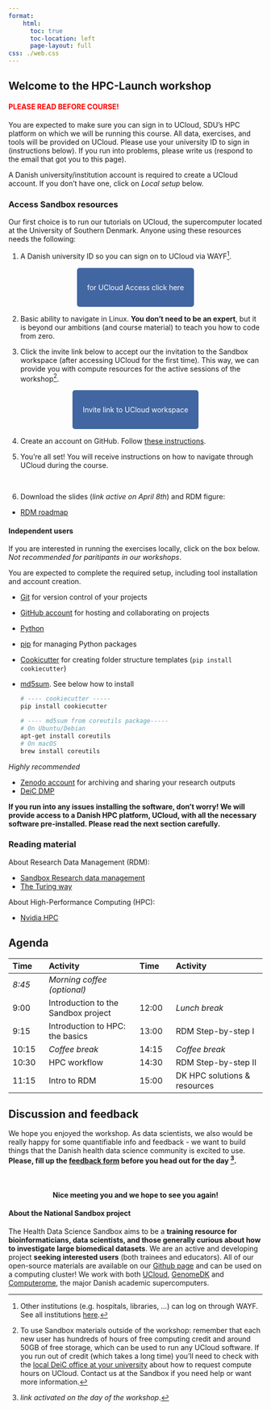 ```yaml
---
format: 
    html:
      toc: true
      toc-location: left
      page-layout: full
css: ./web.css
---
```


:::{.hero-banner}
# Welcome to the HPC-Launch workshop 
:::

#### <span style="color: red;">PLEASE READ BEFORE COURSE!</span>


:::{.callout-warning title="Required preparation"}
You are expected to make sure you can sign in to UCloud, SDU’s HPC platform on which we will be running this course. All data, exercises, and tools will be provided on UCloud. Please use your university ID to sign in (instructions below). If you run into problems, please write us (respond to the email that got you to this page).

A Danish university/institution account is required to create a UCloud account.  If you don't have one, click on *Local setup* below. 
:::

### Access Sandbox resources
Our first choice is to run our tutorials on UCloud, the supercomputer located at the University of Southern Denmark. Anyone using these resources needs the following:

 1. A Danish university ID so you can sign on to UCloud via WAYF^[Other institutions (e.g. hospitals, libraries, ...) can log on through WAYF. See all institutions [here](https://www.wayf.dk/da/institutioner-i-wayf).]. 

&nbsp;

 <p align="center">
  <a href="https://cloud.sdu.dk" style="background-color: #4266A1; color: #FFFFFF; padding: 30px 20px; text-decoration: none; border-radius: 5px;">
    for UCloud Access
    click here
  </a>
</p>

&nbsp;

 2. Basic ability to navigate in Linux. **You don't need to be an expert**, but it is beyond our ambitions (and course material) to teach you how to code from zero.

 3. Click the invite link below to accept our the invitation to the Sandbox workspace (after accessing UCloud for the first time). This way, we can provide you with compute resources for the active sessions of the workshop^[To use Sandbox materials outside of the workshop: remember that each new user has hundreds of hours of free computing credit and around 50GB of free storage, which can be used to run any UCloud software. If you run out of credit (which takes a long time) you'll need to check with the [local DeiC office at your university](https://www.deic.dk/en/Front-Office) about how to request compute hours on UCloud. Contact us at the Sandbox if you need help or want more information.].

 &nbsp;

 <p align="center">
  <a href="https://cloud.sdu.dk/app/projects/invite/67a8c23a-4eab-4f3d-8d32-745ab537fe9f" style="background-color: #4266A1; color: #FFFFFF; padding: 30px 20px; text-decoration: none; border-radius: 5px;">
    Invite link to
    UCloud workspace
  </a>
</p>

&nbsp;

4. Create an account on GitHub. Follow [these instructions](https://docs.github.com/en/get-started/start-your-journey/creating-an-account-on-github). 

5. You’re all set! You will receive instructions on how to navigate through UCloud during the course.

&nbsp;

6. Download the slides (*link active on April 8th*) and RDM figure:

<!--
 <p align="center">
  <a href="./GwasSandbox_slides.zip" download="Unavai">
    <button class="btn small-button">Download slides</button>
  </a>
</p>
-->

- [RDM roadmap](https://hds-sandbox.github.io/RDM_biodata_course/develop/cheatSheet.html)

#### Independent users 
If you are interested in running the exercises locally, click on the box below. *Not recommended for paritipants in our workshops*.

:::{.callout-warning title="Local setup required if not using UCloud" collapse="true"}

You are expected to complete the required setup, including tool installation and account creation. 

- [Git](https://git-scm.com/downloads) for version control of your projects
- [GitHub account](https://github.com/) for hosting and collaborating on projects
- [Python](https://www.python.org/)
- [pip](https://pip.pypa.io/en/stable/installation/) for managing Python packages
- [Cookicutter](https://cookiecutter.readthedocs.io/en/stable/) for creating folder structure templates (`pip install cookiecutter`)
- [md5sum](https://www.gnu.org/software/coreutils/manual/html_node/md5sum-invocation.html). See below how to install
  ```.bash
  # ---- cookiecutter -----
  pip install cookiecutter

  # ---- md5sum from coreutils package-----
  # On Ubuntu/Debian
  apt-get install coreutils
  # On macOS
  brew install coreutils
  ```

*Highly recommended*

- [Zenodo account](https://zenodo.org/) for archiving and sharing your research outputs
- [DeiC DMP](https://dmp.deic.dk/plans)

**If you run into any issues installing the software, don't worry! We will provide access to a Danish HPC platform, UCloud, with all the necessary software pre-installed. Please read the next section carefully.**
:::

### Reading material

About Research Data Management (RDM): 

- [Sandbox Research data management](https://hds-sandbox.github.io/RDM_biodata_course/)
- [The Turing way](https://the-turing-way.netlify.app/reproducible-research/reproducible-research)  

About High-Performance Computing (HPC): 

- [Nvidia HPC](https://www.nvidia.com/en-us/glossary/high-performance-computing/)


## Agenda

| Time | Activity | Time | Activity |
|:-|:----|:-|:----|
| *8:45*	|	*Morning coffee (optional)* |  
| 9:00	|	Introduction to the Sandbox project | 12:00	|	*Lunch break* |
| 9:15	|	Introduction to HPC: the basics | 13:00	|	RDM Step-by-step I |
| 10:15	|	*Coffee break* |  14:15	|	*Coffee break* |
| 10:30	|	HPC workflow | 14:30	|	RDM Step-by-step II |
| 11:15	|	Intro to RDM | 15:00	|	DK HPC solutions & resources |

## Discussion and feedback

We hope you enjoyed the workshop. As data scientists, we also would be really happy for some quantifiable info and feedback - we want to build things that the Danish health data science community is excited to use. <b>Please, fill up the [feedback form]() before you head out for the day ^[*link activated on the day of the workshop*.].</b>

&nbsp;

:::{.callout-note  appearance="simple" icon=false} 
<h4 align=center>Nice meeting you and we hope to see you again!</h4> 
::: 

#### About the National Sandbox project 

The Health Data Science Sandbox aims to be a **training resource for bioinformaticians, data scientists, and those generally curious about how to investigate large biomedical datasets**. We are an active and developing project **seeking interested users** (both trainees and educators). All of our open-source materials are available on our [Github page](https://github.com/hds-sandbox) and can be used on a computing cluster! We work with both [UCloud](https://cloud/sdu.dk), [GenomeDK](https://genome.au.dk) and [Computerome](https://www.computerome.dk/), the major Danish academic supercomputers.
